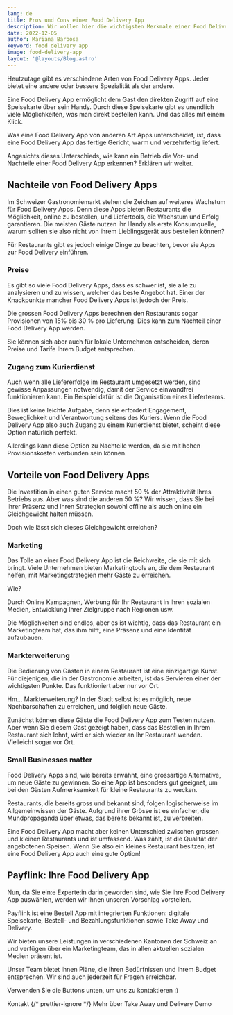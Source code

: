 ```yaml
---
lang: de
title: Pros und Cons einer Food Delivery App
description: Wir wollen hier die wichtigsten Merkmale einer Food Delivery App hervorheben. Und vor allem, ihre Nach- und Vorteile beschreiben.
date: 2022-12-05
author: Mariana Barbosa
keyword: food delivery app
image: food-delivery-app
layout: '@layouts/Blog.astro'
---
```

 

Heutzutage gibt es verschiedene Arten von Food Delivery Apps. Jeder bietet eine andere oder bessere Spezialität als der andere.

Eine Food Delivery App ermöglicht dem Gast den direkten Zugriff auf eine Speisekarte über sein Handy. Durch diese Speisekarte gibt es unendlich viele Möglichkeiten, was man direkt bestellen kann. Und das alles mit einem Klick.

Was eine Food Delivery App von anderen Art Apps unterscheidet, ist, dass eine Food Delivery App das fertige Gericht, warm und verzehrfertig liefert.

Angesichts dieses Unterschieds, wie kann ein Betrieb die Vor- und Nachteile einer Food Delivery App erkennen? Erklären wir weiter.

## Nachteile von Food Delivery Apps

Im Schweizer Gastronomiemarkt stehen die Zeichen auf weiteres Wachstum für Food Delivery Apps. Denn diese Apps bieten Restaurants die Möglichkeit, online zu bestellen, und Liefertools, die Wachstum und Erfolg garantieren. Die meisten Gäste nutzen ihr Handy als erste Konsumquelle, warum sollten sie also nicht von ihrem Lieblingsgerät aus bestellen können?

Für Restaurants gibt es jedoch einige Dinge zu beachten, bevor sie Apps zur Food Delivery einführen.

### Preise

Es gibt so viele Food Delivery Apps, dass es schwer ist, sie alle zu analysieren und zu wissen, welcher das beste Angebot hat. Einer der Knackpunkte mancher Food Delivery Apps ist jedoch der Preis. 

Die grossen Food Delivery Apps berechnen den Restaurants sogar Provisionen von 15% bis 30 % pro Lieferung. Dies kann zum Nachteil einer Food Delivery App werden. 

Sie können sich aber auch für lokale Unternehmen entscheiden, deren Preise und Tarife Ihrem Budget entsprechen.

### Zugang zum Kurierdienst

Auch wenn alle Liefererfolge im Restaurant umgesetzt werden, sind gewisse Anpassungen notwendig, damit der Service einwandfrei funktionieren kann. Ein Beispiel dafür ist die Organisation eines Lieferteams.

Dies ist keine leichte Aufgabe, denn sie erfordert Engagement, Beweglichkeit und Verantwortung seitens des Kuriers. Wenn die Food Delivery App also auch Zugang zu einem Kurierdienst bietet, scheint diese Option natürlich perfekt.

Allerdings kann diese Option zu Nachteile werden, da sie mit hohen Provisionskosten verbunden sein können.

## Vorteile von Food Delivery Apps

Die Investition in einen guten Service macht 50 % der Attraktivität Ihres Betriebs aus. Aber was sind die anderen 50 %? Wir wissen, dass Sie bei Ihrer Präsenz und Ihren Strategien sowohl offline als auch online ein Gleichgewicht halten müssen. 

Doch wie lässt sich dieses Gleichgewicht erreichen?

### Marketing

Das Tolle an einer Food Delivery App ist die Reichweite, die sie mit sich bringt. Viele Unternehmen bieten Marketingtools an, die dem Restaurant helfen, mit Marketingstrategien mehr Gäste zu erreichen.

Wie? 

Durch Online Kampagnen, Werbung für Ihr Restaurant in Ihren sozialen Medien, Entwicklung Ihrer Zielgruppe nach Regionen usw.

Die Möglichkeiten sind endlos, aber es ist wichtig, dass das Restaurant ein Marketingteam hat, das ihm hilft, eine Präsenz und eine Identität aufzubauen.

### Markterweiterung

Die Bedienung von Gästen in einem Restaurant ist eine einzigartige Kunst. Für diejenigen, die in der Gastronomie arbeiten, ist das Servieren einer der wichtigsten Punkte. Das funktioniert aber nur vor Ort. 

Hm... Markterweiterung? In der Stadt selbst ist es möglich, neue Nachbarschaften zu erreichen, und folglich neue Gäste. 

Zunächst können diese Gäste die Food Delivery App zum Testen nutzen. Aber wenn Sie diesem Gast gezeigt haben, dass das Bestellen in Ihrem Restaurant sich lohnt, wird er sich wieder an Ihr Restaurant wenden. Vielleicht sogar vor Ort.

### Small Businesses matter

Food Delivery Apps sind, wie bereits erwähnt, eine grossartige Alternative, um neue Gäste zu gewinnen. So eine App ist besonders gut geeignet, um bei den Gästen Aufmerksamkeit für kleine Restaurants zu wecken. 

Restaurants, die bereits gross und bekannt sind, folgen logischerweise im Allgemeinwissen der Gäste. Aufgrund ihrer Grösse ist es einfacher, die Mundpropaganda über etwas, das bereits bekannt ist, zu verbreiten.

Eine Food Delivery App macht aber keinen Unterschied zwischen grossen und kleinen Restaurants und ist umfassend. Was zählt, ist die Qualität der angebotenen Speisen. Wenn Sie also ein kleines Restaurant besitzen, ist eine Food Delivery App auch eine gute Option!

## Payflink: Ihre Food Delivery App

Nun, da Sie ein:e Experte:in darin geworden sind, wie Sie Ihre Food Delivery App auswählen, werden wir Ihnen unseren Vorschlag vorstellen.

Payflink ist eine Bestell App mit integrierten Funktionen: digitale Speisekarte, Bestell- und Bezahlungsfunktionen sowie Take Away und Delivery.

Wir bieten unsere Leistungen in verschiedenen Kantonen der Schweiz an und verfügen über ein Marketingteam, das in allen aktuellen sozialen Medien präsent ist.

Unser Team bietet Ihnen Pläne, die Ihren Bedürfnissen und Ihrem Budget entsprechen. Wir sind auch jederzeit für Fragen erreichbar.

Verwenden Sie die Buttons unten, um uns zu kontaktieren :)

<ButtonList>
  <ButtonLink href="/de/kontakt/">Kontakt</ButtonLink>
  {/* prettier-ignore */}
  <ButtonLink href="/de/takeaway-delivery/">Mehr über Take Away und Delivery</ButtonLink>
  <ButtonLink href="/de/demo/">Demo</ButtonLink>
</ButtonList>